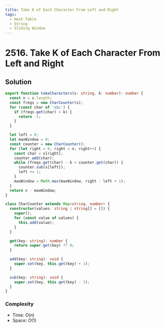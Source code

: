 ```yaml
---
title: Take K of Each Character From Left and Right
tags:
  - Hash Table
  - String
  - Sliding Window
---
```


# 2516. Take K of Each Character From Left and Right

<Badges>
  <LevelBadge level="medium" />
  <TopicBadge name="Hash Table" slug="hash-table" />
  <TopicBadge name="String" slug="string" />
  <TopicBadge name="Sliding Window" slug="sliding-window" />
</Badges>

## Solution

```typescript filename="solution.ts" copy
export function takeCharacters(s: string, k: number): number {
  const n = s.length;
  const freqs = new CharCounter(s);
  for (const char of 'abc') {
    if (freqs.get(char) < k) {
      return -1;
    }
  }

  let left = 0;
  let maxWindow = 0;
  const counter = new CharCounter();
  for (let right = 0; right < n; right++) {
    const char = s[right];
    counter.add(char);
    while (freqs.get(char) - k < counter.get(char)) {
      counter.sub(s[left]);
      left += 1;
    }
    maxWindow = Math.max(maxWindow, right - left + 1);
  }
  return n - maxWindow;
}

class CharCounter extends Map<string, number> {
  constructor(values: string | string[] = []) {
    super();
    for (const value of values) {
      this.add(value);
    }
  }

  get(key: string): number {
    return super.get(key) ?? 0;
  }

  add(key: string): void {
    super.set(key, this.get(key) + 1);
  }

  sub(key: string): void {
    super.set(key, this.get(key) - 1);
  }
}
```

### Complexity

- Time: $O(n)$
- Space: $O(1)$

<ProblemLink
  codingSite="leetcode"
  href="https://leetcode.com/problems/take-k-of-each-character-from-left-and-right"
  title="Take K of Each Character From Left and Right"
/>
